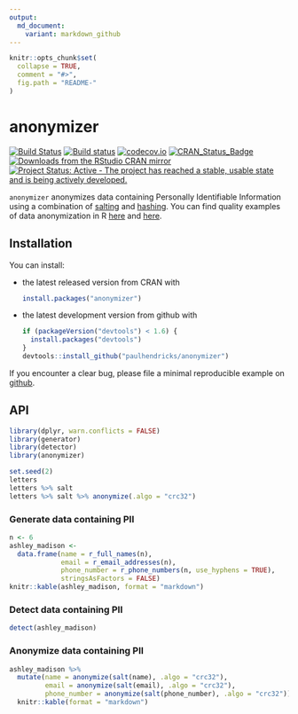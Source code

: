 ```yaml
---
output:
  md_document:
    variant: markdown_github
---
```


<!-- README.md is generated from README.Rmd. Please edit that file -->

```r
knitr::opts_chunk$set(
  collapse = TRUE,
  comment = "#>",
  fig.path = "README-"
)
```

# anonymizer

[![Build Status](https://travis-ci.org/paulhendricks/anonymizer.png?branch=master)](https://travis-ci.org/paulhendricks/anonymizer)
[![Build status](https://ci.appveyor.com/api/projects/status/qu5j8q9wvit2i3pe/branch/master?svg=true)](https://ci.appveyor.com/project/paulhendricks/anonymizer/branch/master)
[![codecov.io](http://codecov.io/github/paulhendricks/anonymizer/coverage.svg?branch=master)](http://codecov.io/github/paulhendricks/anonymizer?branch=master)
[![CRAN_Status_Badge](http://www.r-pkg.org/badges/version/anonymizer)](http://cran.r-project.org/package=anonymizer)
[![Downloads from the RStudio CRAN mirror](http://cranlogs.r-pkg.org/badges/anonymizer)](http://cran.rstudio.com/package=anonymizer)
[![Project Status: Active - The project has reached a stable, usable state and is being actively developed.](http://www.repostatus.org/badges/0.1.0/active.svg)](http://www.repostatus.org/#active)

`anonymizer` anonymizes data containing Personally Identifiable Information using a combination of [salting](https://en.wikipedia.org/wiki/Salt_%28cryptography%29) and [hashing](https://en.wikipedia.org/wiki/Hash_function). You can find quality examples of data anonymization in R [here](http://jangorecki.github.io/blog/2014-11-07/Data-Anonymization-in-R.html) and [here](http://4dpiecharts.com/2011/08/23/anonymising-data/).

## Installation

You can install:

* the latest released version from CRAN with

    ```R
    install.packages("anonymizer")
    ````

* the latest development version from github with

    ```R
    if (packageVersion("devtools") < 1.6) {
      install.packages("devtools")
    }
    devtools::install_github("paulhendricks/anonymizer")
    ```

If you encounter a clear bug, please file a minimal reproducible example on [github](https://github.com/paulhendricks/anonymizer/issues).

## API

```r
library(dplyr, warn.conflicts = FALSE)
library(generator)
library(detector)
library(anonymizer)

set.seed(2)
letters
letters %>% salt
letters %>% salt %>% anonymize(.algo = "crc32")
```

### Generate data containing PII

```r
n <- 6
ashley_madison <- 
  data.frame(name = r_full_names(n), 
             email = r_email_addresses(n), 
             phone_number = r_phone_numbers(n, use_hyphens = TRUE), 
             stringsAsFactors = FALSE)
knitr::kable(ashley_madison, format = "markdown")
```

### Detect data containing PII

```r
detect(ashley_madison)
```

### Anonymize data containing PII

```r
ashley_madison %>% 
  mutate(name = anonymize(salt(name), .algo = "crc32"), 
         email = anonymize(salt(email), .algo = "crc32"), 
         phone_number = anonymize(salt(phone_number), .algo = "crc32")) %>% 
  knitr::kable(format = "markdown")
```
